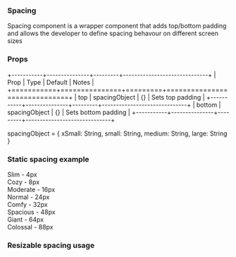 
### Spacing

Spacing component is a wrapper component that adds top/bottom padding and allows the developer
to define spacing behavour on different screen sizes

### Props

+-----------+---------------+---------+------------------------------+
| Prop      | Type          | Default | Notes                        |
+===========+===============+=========+==============================+
| top       | spacingObject |   {}    | Sets top padding             |
+-----------+---------------+---------+------------------------------+
| bottom    | spacingObject |   {}    | Sets bottom padding          |
+-----------+---------------+---------+------------------------------+

spacingObject = {
  xSmall: String,
  small: String,
  medium: String,
  large: String
}

### Static spacing example

<Resizable>
  <Container>
    <Row>
      <div style={{ fontWeight: 'bold' }}>Slim - 4px</div>
      <Spacing top={{ xSmall: 'slim' }} style={{ backgroundColor: colors.azure.restrained }} />
      <Spacing bottom={{ xSmall: 'normal' }} />
      <div style={{ fontWeight: 'bold' }}>Cozy - 8px</div>
      <Spacing top={{ xSmall: 'cozy' }} style={{ backgroundColor: colors.azure.restrained }} />
      <Spacing bottom={{ xSmall: 'normal' }} />
      <div style={{ fontWeight: 'bold' }}>Moderate - 16px</div>
      <Spacing top={{ xSmall: 'moderate' }} style={{ backgroundColor: colors.azure.restrained }} />
      <Spacing bottom={{ xSmall: 'normal' }} />
      <div style={{ fontWeight: 'bold' }}>Normal - 24px</div>
      <Spacing top={{ xSmall: 'normal' }} style={{ backgroundColor: colors.azure.restrained }} />
      <Spacing bottom={{ xSmall: 'normal' }} />
      <div style={{ fontWeight: 'bold' }}>Comfy - 32px</div>
      <Spacing top={{ xSmall: 'comfy' }} style={{ backgroundColor: colors.azure.restrained }} />
      <Spacing bottom={{ xSmall: 'normal' }} />
      <div style={{ fontWeight: 'bold' }}>Spacious - 48px</div>
      <Spacing top={{ xSmall: 'spacious' }} style={{ backgroundColor: colors.azure.restrained }} />
      <Spacing bottom={{ xSmall: 'normal' }} />
      <div style={{ fontWeight: 'bold' }}>Giant - 64px</div>
      <Spacing top={{ xSmall: 'giant' }} style={{ backgroundColor: colors.azure.restrained }} />
      <Spacing bottom={{ xSmall: 'normal' }} />
      <div style={{ fontWeight: 'bold' }}>Colossal - 88px</div>
      <Spacing top={{ xSmall: 'colossal' }} style={{ backgroundColor: colors.azure.restrained }} />
  </Row>
  </Container>
</Resizable>


### Resizable spacing usage


<Resizable responsive>
  <Container>
    <Row>
      <Spacing
        top={{
          xSmall: 'slim',
          small: 'moderate',
          medium: 'comfy',
          large: 'giant',
         }}
        style={{ backgroundColor: colors.azure.restrained }}
      />
    </Row>
  </Container>
</Resizable>
